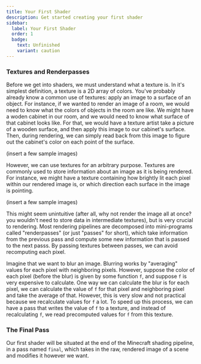 ```yaml
---
title: Your First Shader
description: Get started creating your first shader
sidebar:
  label: Your First Shader
  order: 1
  badge:
    text: Unfinished
    variant: caution
---
```


### Textures and Renderpasses

Before we get into shaders, we must understand what a texture is. In it's simplest definition, a texture is a 2D array of colors. You've probably already know a common use of textures: apply an image to a surface of an object. For instance, if we wanted to render an image of a room, we would need to know what the colors of objects in the room are like. We might have a woden cabinet in our room, and we would need to know what surface of that cabinet looks like. For that, we would have a texture artist take a picture of a wooden surface, and then apply this image to our cabinet's surface. Then, during rendering, we can simply read back from this image to figure out the cabinet's color on each point of the surface. 

(insert a few sample images)

However, we can use textures for an arbitrary purpose. Textures are commonly used to store information about an image as it is being rendered. For instance, we might have a texture containing how brightly lit each pixel within our rendered image is, or which direction each surface in the image is pointing. 

(insert a few sample images)

This might seem unintuitive (after all, why not render the image all at once? you wouldn't need to store data in intermediate textures), but is very crucial to rendering. Most rendering pipelines are decomposed into mini-programs called "renderpasses" (or just "passes" for short), which take information from the previous pass and compute some new information that is passed to the next passs. By passing textures between passes, we can avoid recomputing each pixel. 

Imagine that we want to blur an image. Blurring works by "averaging" values for each pixel with neighboring pixels. However, suppose the color of each pixel (before the blur) is given by some function `f`, and suppose `f` is very expensive to calculate. One way we can calculate the blur is for each pixel, we can calculate the value of `f` for that pixel and neighboring pixel and take the average of that. However, this is very slow and not practical because we recalculate values for `f` a lot. To speed up this process, we can have a pass that writes the value of `f` to a texture, and instead of recalculating `f`, we read precomputed values for `f` from this texture. 

### The Final Pass

Our first shader will be situated at the end of the Minecraft shading pipeline, in a pass named `final`, which takes in the raw, rendered image of a scene and modifies it however we want. 